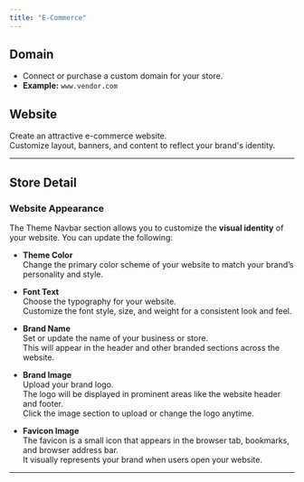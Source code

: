 ```yaml
---
title: "E-Commerce"
---
```


## Domain

- Connect or purchase a custom domain for your store.
- **Example:** `www.vendor.com`

## Website

Create an attractive e-commerce website.  
Customize layout, banners, and content to reflect your brand's identity.

---

## Store Detail

### Website Appearance

The Theme Navbar section allows you to customize the **visual identity** of your website. You can update the following:

- **Theme Color**  
  Change the primary color scheme of your website to match your brand’s personality and style.

- **Font Text**  
  Choose the typography for your website.  
  Customize the font style, size, and weight for a consistent look and feel.

- **Brand Name**  
  Set or update the name of your business or store.  
  This will appear in the header and other branded sections across the website.

- **Brand Image**  
  Upload your brand logo.  
  The logo will be displayed in prominent areas like the website header and footer.  
  Click the image section to upload or change the logo anytime.

- **Favicon Image**  
  The favicon is a small icon that appears in the browser tab, bookmarks, and browser address bar.  
  It visually represents your brand when users open your website.

---
